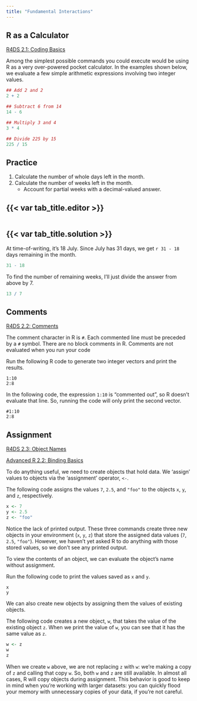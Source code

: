 ---
title: "Fundamental Interactions"
---

## R as a Calculator

::: {.column-margin}

:::: reading

[R4DS 2.1: Coding Basics](https://r4ds.hadley.nz/workflow-basics.html#coding-basics)

::::

:::

Among the simplest possible commands you could execute would be using R as a very over-powered pocket calculator. In the
examples shown below, we evaluate a few simple arithmetic expressions involving two integer values.
 
```{r}
## Add 2 and 2
2 + 2

## Subtract 6 from 14
14 - 6

## Multiply 3 and 4
3 * 4

## Divide 225 by 15
225 / 15
```

::: practice

## Practice

1. Calculate the number of whole days left in the month.
1. Calculate the number of weeks left in the month.
   - Account for partial weeks with a decimal-valued answer.

:::: {.panel-tabset}
## {{< var tab_title.editor >}}

```{webr-r}
```

## {{< var tab_title.solution >}}

At time-of-writing, it's 18 July. Since July has 31 days, we get `r 31 - 18` days remaining in the month.

```{r}
31 - 18
```

To find the number of remaining weeks, I'll just divide the answer from above by 7.

```{r}
13 / 7
```
::::

:::

## Comments

::: {.column-margin}

:::: reading

[R4DS 2.2: Comments](https://r4ds.hadley.nz/workflow-basics.html#comments)

::::

:::

The comment character in R is `#`. Each commented line must be preceded by a `#` symbol. There are no block comments in
R. Comments are not evaluated when you run your code

Run the following R code to generate two integer vectors and print the results.

```{webr-r}
1:10
2:8
```

In the following code, the expression `1:10` is "commented out", so R doesn't evaluate that line. So, running the code
will only print the second vector.

```{webr-r}
#1:10
2:8
```

## Assignment

::: {.column-margin}

:::: reading

[R4DS 2.3: Object Names](https://r4ds.hadley.nz/workflow-basics.html#sec-whats-in-a-name)

::::

:::

::: {.column-margin}

:::: adv_reading

[Advanced R 2.2: Binding Basics](https://adv-r.hadley.nz/names-values.html#binding-basics)

::::

:::

To do anything useful, we need to create objects that hold data. We 'assign' values to objects via the 'assignment'
operator, `<-`.

The following code assigns the values `7`, `2.5`, and `"foo"` to the objects `x`, `y`, and `z`, respectively.

```{r}
x <- 7
y <- 2.5
z <- "foo"
```

Notice the lack of printed output. These three commands create three new objects in your environment (`x`, `y`, `z`)
that store the assigned data values (`7`, `2.5`, `"foo"`). However, we haven't yet asked R to do anything with those
stored values, so we don't see any printed output.

To view the contents of an object, we can evaluate the object's name without assignment.

Run the following code to print the values saved as `x` and `y`.

```{webr-r}
x
y
```

We can also create new objects by assigning them the values of existing objects.

The following code creates a new object, `w`, that takes the value of the existing object `z`. When we print the value
of `w`, you can see that it has the same value as `z`.

```{r}
w <- z
w
z
```

When we create `w` above, we are not replacing `z` with `w`: we're making a copy of `z` and calling that copy `w`. So, 
both `w` and `z` are still available. In almost all cases, R will copy objects during assignment. This behavior is good
to keep in mind when you're working with larger datasets: you can quickly flood your memory with unnecessary copies of 
your data, if you're not careful.

